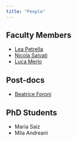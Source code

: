 ```yaml
---
title: "People"
---
```


## Faculty Members
- [Lea Petrella](https://beatricefor.github.io/quantile-website-test-pages/petrella.html)
- [Nicola Salvati](https://beatricefor.github.io/quantile-website-test-pages/salvati.html)
- [Luca Merlo](https://beatricefor.github.io/quantile-website-test-pages/merlo.html)

## Post-docs
- [Beatrice Foroni](https://beatricefor.github.io/quantile-website-test-pages/foroni.html)

## PhD Students
- Maria Saiz
- Mila Andreani

